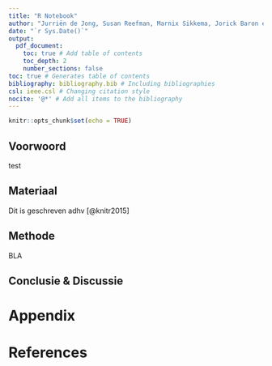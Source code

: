 ```yaml
---
title: "R Notebook"
author: "Jurriën de Jong, Susan Reefman, Marnix Sikkema, Jorick Baron en Miguel Botter van Elburg"
date: "`r Sys.Date()`"
output:
  pdf_document:
    toc: true # Add table of contents
    toc_depth: 2
    number_sections: false
toc: true # Generates table of contents
bibliography: bibliography.bib # Including bibliographies
csl: ieee.csl # Changing citation style
nocite: '@*' # Add all items to the bibliography
---
```

```r
knitr::opts_chunk$set(echo = TRUE)
```
\pagebreak

## Voorwoord

test

\pagebreak

## Materiaal

Dit is geschreven adhv [@knitr2015] 

## Methode

BLA

## Conclusie & Discussie




\pagebreak


# Appendix {-} 
# References